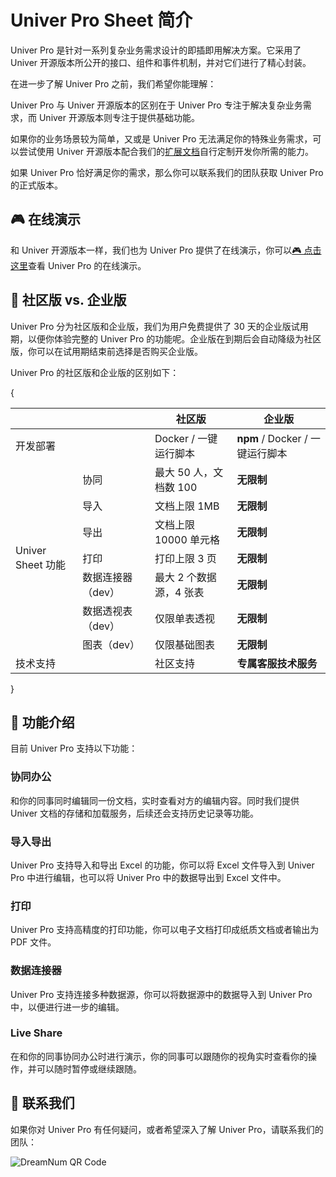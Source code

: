# Univer Pro Sheet 简介

Univer Pro 是针对一系列复杂业务需求设计的即插即用解决方案。它采用了 Univer 开源版本所公开的接口、组件和事件机制，并对它们进行了精心封装。

在进一步了解 Univer Pro 之前，我们希望你能理解：

Univer Pro 与 Univer 开源版本的区别在于 Univer Pro 专注于解决复杂业务需求，而 Univer 开源版本则专注于提供基础功能。

如果你的业务场景较为简单，又或是 Univer Pro 无法满足你的特殊业务需求，可以尝试使用 Univer 开源版本配合我们的[扩展文档](/guides/sheet/customization/canvas)自行定制开发你所需的能力。

如果 Univer Pro 恰好满足你的需求，那么你可以联系我们的团队获取 Univer Pro 的正式版本。

## 🎮 在线演示

和 Univer 开源版本一样，我们也为 Univer Pro 提供了在线演示，你可以[🎮 点击这里](/pro/examples)查看 Univer Pro 的在线演示。

## 🎁 社区版 vs. 企业版

Univer Pro 分为社区版和企业版，我们为用户免费提供了 30 天的企业版试用期，以便你体验完整的 Univer Pro 的功能呢。企业版在到期后会自动降级为社区版，你可以在试用期结束前选择是否购买企业版。

Univer Pro 的社区版和企业版的区别如下：

{<table>
  <thead>
    <tr>
      <th colSpan="2">&nbsp;</th>
      <th>社区版</th>
      <th>企业版</th>
    </tr>
  </thead>
  <tbody>
    <tr>
      <td colSpan="2">开发部署</td>
      <td>Docker / 一键运行脚本</td>
      <td><strong>npm</strong> / Docker / 一键运行脚本</td>
    </tr>
    <tr>
      <td rowSpan="7">Univer Sheet 功能</td>
      <td>协同</td>
      <td>最大 50 人，文档数 100</td>
      <td><strong>无限制</strong></td>
    </tr>
    <tr>
      <td>导入</td>
      <td>文档上限 1MB</td>
      <td><strong>无限制</strong></td>
    </tr>
    <tr>
      <td>导出</td>
      <td>文档上限 10000 单元格</td>
      <td><strong>无限制</strong></td>
    </tr>
    <tr>
      <td>打印</td>
      <td>打印上限 3 页</td>
      <td><strong>无限制</strong></td>
    </tr>
    <tr>
      <td>数据连接器（dev）</td>
      <td>最大 2 个数据源，4 张表</td>
      <td><strong>无限制</strong></td>
    </tr>
    <tr>
      <td>数据透视表（dev）</td>
      <td>仅限单表透视</td>
      <td><strong>无限制</strong></td>
    </tr>
    <tr>
      <td>图表（dev）</td>
      <td>仅限基础图表</td>
      <td><strong>无限制</strong></td>
    </tr>
    <tr>
      <td colSpan="2">技术支持</td>
      <td>社区支持</td>
      <td><strong>专属客服技术服务</strong></td>
    </tr>
  </tbody>
</table>}

## 🌟 功能介绍

目前 Univer Pro 支持以下功能：

### 协同办公

和你的同事同时编辑同一份文档，实时查看对方的编辑内容。同时我们提供 Univer 文档的存储和加载服务，后续还会支持历史记录等功能。

### 导入导出

Univer Pro 支持导入和导出 Excel 的功能，你可以将 Excel 文件导入到 Univer Pro 中进行编辑，也可以将 Univer Pro 中的数据导出到 Excel 文件中。

### 打印

Univer Pro 支持高精度的打印功能，你可以电子文档打印成纸质文档或者输出为 PDF 文件。

### 数据连接器

Univer Pro 支持连接多种数据源，你可以将数据源中的数据导入到 Univer Pro 中，以便进行进一步的编辑。

### Live Share

在和你的同事协同办公时进行演示，你的同事可以跟随你的视角实时查看你的操作，并可以随时暂停或继续跟随。

## 📮 联系我们

如果你对 Univer Pro 有任何疑问，或者希望深入了解 Univer Pro，请联系我们的团队：

![DreamNum QR Code](./introduction/qrcode.png)
